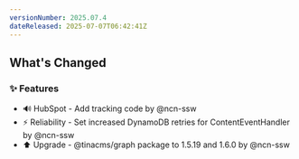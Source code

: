 ```yaml
---
versionNumber: 2025.07.4
dateReleased: 2025-07-07T06:42:41Z
---
```




## What's Changed
### ✨ Features
* 🔊 HubSpot - Add tracking code by @ncn-ssw
* ⚡ Reliability - Set increased DynamoDB retries for ContentEventHandler by @ncn-ssw
* ⬆️ Upgrade - @tinacms/graph package to 1.5.19 and 1.6.0 by @ncn-ssw



